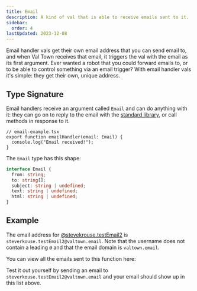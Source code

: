 ```yaml
---
title: Email
description: A kind of val that is able to receive emails sent to it.
sidebar:
  order: 4
lastUpdated: 2023-12-08
---
```




Email handler vals get their own email address that you can send email
to, and when Val Town receives that email, it triggers the val with the email
as its first argument. Ever wanted a robot that you could forward emails to,
or to be able to control something via an email trigger? With email
handler vals it's simple: they get their own, unique address.

## Type Signature

Email handlers receive an argument called `Email` and can do anything with it:
they can go on to reply to the email with the [standard library](/std/email),
or call methods in response to it.

```tsx val
// email-example.tsx
export function emailHandler(email: Email) {
  console.log("Email received!");
}
```

The `Email` type has this shape:

```ts
interface Email {
  from: string;
  to: string[];
  subject: string | undefined;
  text: string | undefined;
  html: string | undefined;
}
```

## Example

<Val url="https://www.val.town/embed/stevekrouse.testEmail2" />

The email address for
[@stevekrouse.testEmail2](https://www.val.town/v/stevekrouse.testEmail) is
`steverkouse.testEmail2@valtown.email`. Note that the username does not contain
a leading `@` and that the email domain is `valtown.email`.

You can view all the emails sent to this function here:

<Val url="https://www.val.town/embed/stevekrouse.testEmails" />

Test it out yourself by sending an email to
`steverkouse.testEmail2@valtown.email` and your email should show up in this
list above.
